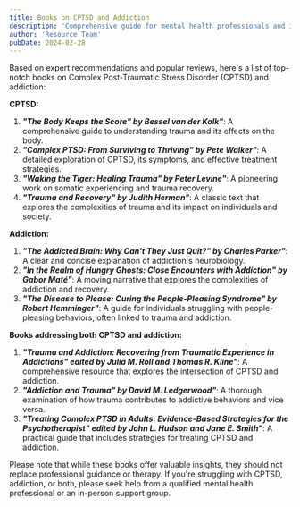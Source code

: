 ```yaml
---
title: Books on CPTSD and Addiction
description: 'Comprehensive guide for mental health professionals and individuals in recovery'
author: 'Resource Team'
pubDate: 2024-02-28
---
```


Based on expert recommendations and popular reviews, here's a list of top-notch books on Complex Post-Traumatic Stress Disorder (CPTSD) and addiction:

**CPTSD:**

1. **_"The Body Keeps the Score" by Bessel van der Kolk"_**: A comprehensive guide to understanding trauma and its effects on the body.
2. **_"Complex PTSD: From Surviving to Thriving" by Pete Walker"_**: A detailed exploration of CPTSD, its symptoms, and effective treatment strategies.
3. **_"Waking the Tiger: Healing Trauma" by Peter Levine"_**: A pioneering work on somatic experiencing and trauma recovery.
4. **_"Trauma and Recovery" by Judith Herman"_**: A classic text that explores the complexities of trauma and its impact on individuals and society.

**Addiction:**

1. **_"The Addicted Brain: Why Can't They Just Quit?" by Charles Parker"_**: A clear and concise explanation of addiction's neurobiology.
2. **_"In the Realm of Hungry Ghosts: Close Encounters with Addiction" by Gabor Maté"_**: A moving narrative that explores the complexities of addiction and recovery.
3. **_"The Disease to Please: Curing the People-Pleasing Syndrome" by Robert Hemminger"_**: A guide for individuals struggling with people-pleasing behaviors, often linked to trauma and addiction.

**Books addressing both CPTSD and addiction:**

1. **_"Trauma and Addiction: Recovering from Traumatic Experience in Addictions" edited by Julia M. Roll and Thomas R. Kline"_**: A comprehensive resource that explores the intersection of CPTSD and addiction.
2. **_"Addiction and Trauma" by David M. Ledgerwood"_**: A thorough examination of how trauma contributes to addictive behaviors and vice versa.
3. **_"Treating Complex PTSD in Adults: Evidence-Based Strategies for the Psychotherapist" edited by John L. Hudson and Jane E. Smith"_**: A practical guide that includes strategies for treating CPTSD and addiction.

Please note that while these books offer valuable insights, they should not replace professional guidance or therapy. If you're struggling with CPTSD, addiction, or both, please seek help from a qualified mental health professional or an in-person support group.
